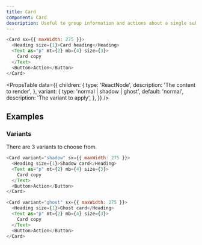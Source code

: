 ```yaml
---
title: Card
component: Card
description: Useful to group information and actions about a single subject.
---
```


```js live
<Card sx={{ maxWidth: 275 }}>
  <Heading size={1}>Card heading</Heading>
  <Text as="p" mt={2} mb={4} size={3}>
    Card copy
  </Text>
  <Button>Action</Button>
</Card>
```

<PropsTable
  data={{
    children: {
      type: 'ReactNode',
      description: 'The content to render',
    },
    variant: {
      type: 'normal | shadow | ghost',
      default: 'normal',
      description: 'The variant to apply',
    },
  }}
/>

## Examples

### Variants

There are 3 variants to choose from.

```js live
<Card variant="shadow" sx={{ maxWidth: 275 }}>
  <Heading size={1}>Shadow card</Heading>
  <Text as="p" mt={2} mb={4} size={3}>
    Card copy
  </Text>
  <Button>Action</Button>
</Card>
```

```js live
<Card variant="ghost" sx={{ maxWidth: 275 }}>
  <Heading size={1}>Ghost card</Heading>
  <Text as="p" mt={2} mb={4} size={3}>
    Card copy
  </Text>
  <Button>Action</Button>
</Card>
```
